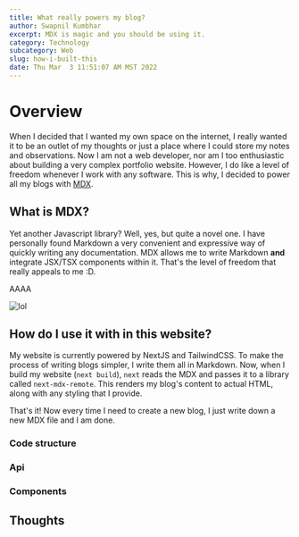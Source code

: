 ```yaml
---
title: What really powers my blog?
author: Swapnil Kumbhar
excerpt: MDX is magic and you should be using it.
category: Technology
subcategory: Web
slug: how-i-built-this
date: Thu Mar  3 11:51:07 AM MST 2022
---
```


# Overview


When I decided that I wanted my own space on the internet, I really wanted it to be an outlet of my thoughts or just a place where I could store my notes and observations. Now I am not a web developer, nor am I too enthusiastic about building a very complex portfolio website. However, I do like a level of freedom whenever I work with any software. This is why, I decided to power all my blogs with [MDX](https://mdxjs.com).

## What is MDX?

Yet another Javascript library? Well, yes, but quite a novel one. I have personally found Markdown a very convenient and expressive way of quickly writing any documentation. MDX allows me to write Markdown __and__ integrate JSX/TSX components within it. That's the level of freedom that really appeals to me :D. 

AAAA

![lol](/images/lol.png)

## How do I use it with in this website?

My website is currently powered by NextJS and TailwindCSS. To make the process of writing blogs simpler, I write them all in Markdown. Now, when I build my website (`next build`), `next` reads the MDX and passes it to a library called `next-mdx-remote`. This renders my blog's content to actual HTML, along with any styling that I provide. 

That's it! Now every time I need to create a new blog, I just write down a new MDX file and I am done.

### Code structure

### Api

### Components

## Thoughts


